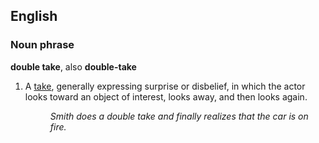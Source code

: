 ==English==

===Noun phrase===
'''double take''', also '''double-take'''

# {{acting}} A [[take]], generally expressing surprise or disbelief, in which the actor looks toward an object of interest, looks away, and then looks again.
#: ''Smith does a double take and finally realizes that the car is on fire.''